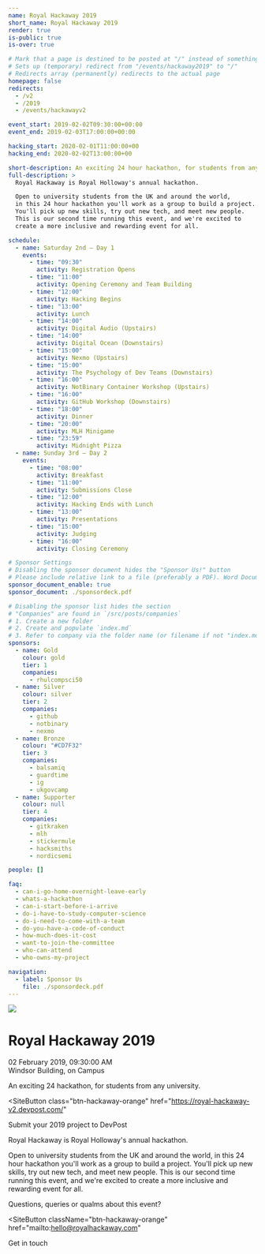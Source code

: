 ```yaml
---
name: Royal Hackaway 2019
short_name: Royal Hackaway 2019
render: true
is-public: true
is-over: true

# Mark that a page is destined to be posted at "/" instead of something like "/events/hackaway2019"
# Sets up (temporary) redirect from "/events/hackaway2019" to "/"
# Redirects array (permanently) redirects to the actual page
homepage: false
redirects:
  - /v2
  - /2019
  - /events/hackawayv2

event_start: 2019-02-02T09:30:00+00:00
event_end: 2019-02-03T17:00:00+00:00

hacking_start: 2020-02-01T11:00:00+00
hacking_end: 2020-02-02T13:00:00+00

short-description: An exciting 24 hour hackathon, for students from any university.
full-description: >
  Royal Hackaway is Royal Holloway's annual hackathon.

  Open to university students from the UK and around the world,
  in this 24 hour hackathon you'll work as a group to build a project.
  You'll pick up new skills, try out new tech, and meet new people.
  This is our second time running this event, and we're excited to
  create a more inclusive and rewarding event for all.

schedule:
  - name: Saturday 2nd — Day 1
    events:
      - time: "09:30"
        activity: Registration Opens
      - time: "11:00"
        activity: Opening Ceremony and Team Building
      - time: "12:00"
        activity: Hacking Begins
      - time: "13:00"
        activity: Lunch
      - time: "14:00"
        activity: Digital Audio (Upstairs)
      - time: "14:00"
        activity: Digital Ocean (Downstairs)
      - time: "15:00"
        activity: Nexmo (Upstairs)
      - time: "15:00"
        activity: The Psychology of Dev Teams (Downstairs)
      - time: "16:00"
        activity: NotBinary Container Workshop (Upstairs)
      - time: "16:00"
        activity: GitHub Workshop (Downstairs)
      - time: "18:00"
        activity: Dinner
      - time: "20:00"
        activity: MLH Minigame
      - time: "23:59"
        activity: Midnight Pizza
  - name: Sunday 3rd — Day 2
    events:
      - time: "08:00"
        activity: Breakfast
      - time: "11:00"
        activity: Submissions Close
      - time: "12:00"
        activity: Hacking Ends with Lunch
      - time: "13:00"
        activity: Presentations
      - time: "15:00"
        activity: Judging
      - time: "16:00"
        activity: Closing Ceremony

# Sponsor Settings
# Disabling the sponsor document hides the "Sponsor Us!" button
# Please include relative link to a file (preferably a PDF). Word Documents are prohibited
sponsor_document_enable: true
sponsor_document: ./sponsordeck.pdf

# Disabling the sponsor list hides the section
# "Companies" are found in `/src/posts/companies`
# 1. Create a new folder
# 2. Create and populate `index.md`
# 3. Refer to company via the folder name (or filename if not "index.md")
sponsors:
  - name: Gold
    colour: gold
    tier: 1
    companies:
      - rhulcompsci50
  - name: Silver
    colour: silver
    tier: 2
    companies:
      - github
      - notbinary
      - nexmo
  - name: Bronze
    colour: "#CD7F32"
    tier: 3
    companies:
      - balsamiq
      - guardtime
      - ig
      - ukgovcamp
  - name: Supporter
    colour: null
    tier: 4
    companies:
      - gitkraken
      - mlh
      - stickermule
      - hacksmiths
      - nordicsemi

people: []

faq:
  - can-i-go-home-overnight-leave-early
  - whats-a-hackathon
  - can-i-start-before-i-arrive
  - do-i-have-to-study-computer-science
  - do-i-need-to-come-with-a-team
  - do-you-have-a-code-of-conduct
  - how-much-does-it-cost
  - want-to-join-the-committee
  - who-can-attend
  - who-owns-my-project

navigation:
  - label: Sponsor Us
    file: ./sponsordeck.pdf
---
```




<MajorLeagueHackingBadge year={2019} />
<EventJumbotron className={`${jumbotronBackground} text-center`}>
<img src={hackawayLogo} className={hackawayLogoClass} />

# Royal Hackaway 2019

02 February 2019, 09:30:00 AM  
Windsor Building, on Campus

<p class="lead">An exciting 24 hackathon, for students from any university.</p>

<SiteButton
  class="btn-hackaway-orange"
  href="https://royal-hackaway-v2.devpost.com/"
>
  Submit your 2019 project to DevPost
</SiteButton>

</EventJumbotron>
<Section type={SectionTypes.PRIMARY}>
<div className="container">

Royal Hackaway is Royal Holloway's annual hackathon.

Open to university students from the UK and around the world, in this 24 hour hackathon you'll work as a group to build a project. You'll pick up new skills, try out new tech, and meet new people. This is our second time running this event, and we're excited to create a more inclusive and rewarding event for all.

</div>
</Section>

<EventLocationSection map="https://www.google.com/maps/embed?pb=!1m18!1m12!1m3!1d2487.759701888386!2d-0.5680310838687079!3d51.42584067962183!2m3!1f0!2f0!3f0!3m2!1i1024!2i768!4f13.1!3m3!1m2!1s0x487679fe3dce3113%3A0x47f0f448b19730a3!2sWindsor+Building!5e0!3m2!1sen!2suk!4v1546448505106" />
<EventScheduleSection type={SectionTypes.TERTIARY} />

<EventSponsorsSection type={SectionTypes.TERTIARY} />

<EventFrequentlyAskedQuestionsSection type={SectionTypes.PRIMARY} />

<Section type={SectionTypes.TERTIARY}>
<div className="container text-center">

Questions, queries or qualms about this event?

<SiteButton
  className="btn-hackaway-orange"
  href="mailto:hello@royalhackaway.com"
>
  Get in touch
</SiteButton>

</div>
</Section>
